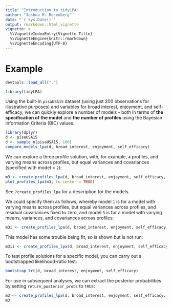```yaml
---
title: "Introduction to tidyLPA"
author: "Joshua M. Rosenberg"
date: "`r Sys.Date()`"
output: rmarkdown::html_vignette
vignette: >
  %\VignetteIndexEntry{Vignette Title}
  %\VignetteEngine{knitr::rmarkdown}
  %\VignetteEncoding{UTF-8}
---
```


# Example

```r
devtools::load_all(".")
```

```r
library(tidyLPA)
```

Using the built-in `pisaUSA15` dataset (using just 200 observations for illustrative purposes) and variables for broad interest, enjoyment, and self-efficacy, we can quickly explore a number of models - both in terms of **the specification of the model** and **the number of profiles** using the  Bayesian Information Criteria (BIC) values.

```r
library(dplyr)
d <- pisaUSA15
d <- sample_n(pisaUSA15, 100)
compare_models_lpa(d, broad_interest, enjoyment, self_efficacy)
```

We can explore a three profile solution, with, for example, `4` profiles, and varying means across profiles, but equal variances and covariances (specified with model = `2`):

```r
m3 <- create_profiles_lpa(d, broad_interest, enjoyment, self_efficacy, n_profiles = 4, model = 2)
plot_profiles_lpa(m3, to_center = TRUE)
```

See `?create_profiles_lpa` for a description for the models.

We could specify them as follows, whereby model `1` is for a model with varying means across profiles, but equal variances across profiles, and residual covariances fixed to zero, and model `3` is for a model with varying means, variances, and covariances across profiles:

```r
m3i <- create_profiles_lpa(d, broad_interest, enjoyment, self_efficacy, n_profiles = 3, model = 1)
```

This model has some trouble being fit, so is shown but is not run:

```r
m3ii <- create_profiles_lpa(d, broad_interest, enjoyment, self_efficacy, n_profiles = 3, model = 3)
```

To test profile solutions for a specific model, you can carry out a bootstrapped likelihood-ratio test:

```r
bootstrap_lrt(d, broad_interest, enjoyment, self_efficacy)
```

For use in subsequent analyses, we can extract the posterior probabilities by setting `return_posterior_probs` to `TRUE`:

```r
m3 <- create_profiles_lpa(d, broad_interest, enjoyment, self_efficacy, n_profiles = 3, model = 2, return_posterior_probs = TRUE)
m3
```
